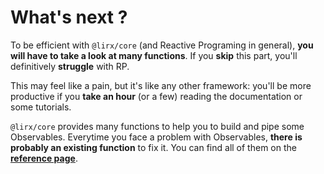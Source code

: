 # What's next ?

To be efficient with `@lirx/core` (and Reactive Programing in general),
**you will have to take a look at many functions**.
If you **skip** this part, you'll definitively **struggle** with RP.

This may feel like a pain, but it's like any other framework: you'll be more productive if you **take an hour** (or a few) reading the documentation or some tutorials.

`@lirx/core` provides many functions to help you to build and pipe some Observables.
Everytime you face a problem with Observables, **there is probably an existing function** to fix it.
You can find all of them on the **[reference page](../../../reference/observable)**.
